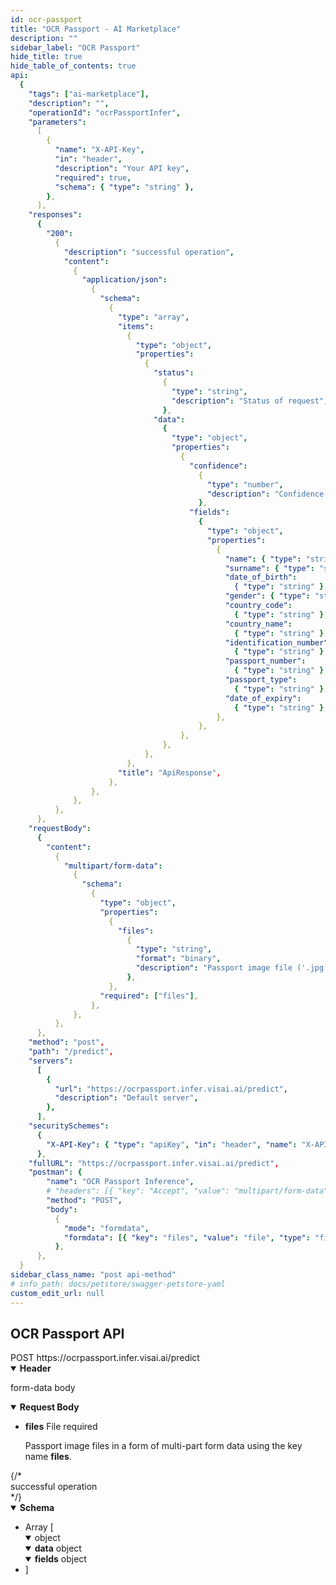 ```yaml
---
id: ocr-passport
title: "OCR Passport - AI Marketplace"
description: ""
sidebar_label: "OCR Passport"
hide_title: true
hide_table_of_contents: true
api:
  {
    "tags": ["ai-marketplace"],
    "description": "",
    "operationId": "ocrPassportInfer",
    "parameters":
      [
        {
          "name": "X-API-Key",
          "in": "header",
          "description": "Your API key",
          "required": true,
          "schema": { "type": "string" },
        },
      ],
    "responses":
      {
        "200":
          {
            "description": "successful operation",
            "content":
              {
                "application/json":
                  {
                    "schema":
                      {
                        "type": "array",
                        "items":
                          {
                            "type": "object",
                            "properties":
                              {
                                "status":
                                  {
                                    "type": "string",
                                    "description": "Status of request",
                                  },
                                "data":
                                  {
                                    "type": "object",
                                    "properties":
                                      {
                                        "confidence":
                                          {
                                            "type": "number",
                                            "description": "Confidence value",
                                          },
                                        "fields":
                                          {
                                            "type": "object",
                                            "properties":
                                              {
                                                "name": { "type": "string" },
                                                "surname": { "type": "string" },
                                                "date_of_birth":
                                                  { "type": "string" },
                                                "gender": { "type": "string" },
                                                "country_code":
                                                  { "type": "string" },
                                                "country_name":
                                                  { "type": "string" },
                                                "identification_number":
                                                  { "type": "string" },
                                                "passport_number":
                                                  { "type": "string" },
                                                "passport_type":
                                                  { "type": "string" },
                                                "date_of_expiry":
                                                  { "type": "string" },
                                              },
                                          },
                                      },
                                  },
                              },
                          },
                        "title": "ApiResponse",
                      },
                  },
              },
          },
      },
    "requestBody":
      {
        "content":
          {
            "multipart/form-data":
              {
                "schema":
                  {
                    "type": "object",
                    "properties":
                      {
                        "files":
                          {
                            "type": "string",
                            "format": "binary",
                            "description": "Passport image file ('.jpg', '.jpeg', and '.png')",
                          },
                      },
                    "required": ["files"],
                  },
              },
          },
      },
    "method": "post",
    "path": "/predict",
    "servers":
      [
        {
          "url": "https://ocrpassport.infer.visai.ai/predict",
          "description": "Default server",
        },
      ],
    "securitySchemes":
      {
        "X-API-Key": { "type": "apiKey", "in": "header", "name": "X-API-Key" },
      },
    "fullURL": "https://ocrpassport.infer.visai.ai/predict",
    "postman": {
        "name": "OCR Passport Inference",
        # "headers": [{ "key": "Accept", "value": "multipart/form-data" }],
        "method": "POST",
        "body":
          {
            "mode": "formdata",
            "formdata": [{ "key": "files", "value": "file", "type": "file" }],
          },
      },
  }
sidebar_class_name: "post api-method"
# info_path: docs/petstore/swagger-petstore-yaml
custom_edit_url: null
---
```



## OCR Passport API

<div className="custom-url-container">
  <span className="custom-method">POST</span>
  <span className="custom-url">https://ocrpassport.infer.visai.ai/predict</span>
</div>
<details style={{ marginBottom: "1rem" }} data-collapsed={false} open={true}>
  <summary style={{}}>
    <strong>Header</strong>
  </summary>
  <div>
    <ul>
      <ParamsItem
        className={"paramsItem"}
        param={{
          name: "X-API-Key",
          in: "header",
          description: "Your API key",
          required: true,
          schema: { type: "string" },
        }}
      ></ParamsItem>
    </ul>
  </div>
</details>
<MimeTabs>
  <TabItem label={"multipart/form-data"} value={"multipart/form-data-schema"}>
    <p style={{ marginLeft: "1rem", marginBottom: "0px", fontWeight: 500, fontSize: "12px" }}>form-data body</p>
    <details style={{}} data-collapsed={false} open={true}>
      <summary style={{ textAlign: "left" }}>
        <strong>Request Body</strong>
      </summary>
      <div style={{ textAlign: "left", marginLeft: "1rem" }}></div>
      <ul style={{ marginLeft: "1rem" }}>
        <li>
          <div>
            <div>
              <strong>files</strong>
              <span style={{ opacity: "0.6" }}> File</span>
              <span
                style={{
                  color: "#FA383E",
                  marginLeft: "0.25rem",
                  fontWeight: "700",
                }}
              >
                required
              </span>
            </div>
            <p>Passport image files in a form of multi-part form data using the key name <b>files</b>.</p>
          </div>
        </li>
      </ul>
    </details>
  </TabItem>
</MimeTabs>
<div>
  <ApiTabs>
    <TabItem label={"200"} value={"200"}>
      {/* <div>successful operation</div> */}
      <div>
        <MimeTabs schemaType={"response"}>
          <TabItem label={"application/json"} value={"application/json"}>
            <SchemaTabs>
              <TabItem label={"Schema"} value={"Schema"}>
                <details style={{}} data-collapsed={false} open={true}>
                  <summary style={{ textAlign: "left" }}>
                    <strong>Schema</strong>
                  </summary>
                  <div style={{ textAlign: "left", marginLeft: "1rem" }}></div>
                  <ul style={{ marginLeft: "1rem" }}>
                    <li>
                      <div
                        style={{
                          fontSize: "var(--ifm-code-font-size)",
                          opacity: "0.6",
                          marginLeft: "-.5rem",
                          paddingBottom: ".5rem",
                        }}
                      >
                        Array [
                      </div>
                    </li>
                    <details style={{}} data-collapsed={false} open={true}>
                      <summary style={{}}>
                        <span style={{ opacity: "0.6" }}> object</span>
                      </summary>
                      <div style={{ marginLeft: "1rem" }}>
                        <SchemaItem
                          collapsible={false}
                          name={"status"}
                          required={false}
                          schemaName={"string"}
                          qualifierMessage={
                            "`success` | `failed`"
                          }
                          schema={{
                            description: "Status of request",
                            title: "image_size",
                          }}
                        ></SchemaItem>
                        <SchemaItem
                          collapsible={false}
                          className={"schemaItem"}
                        >
                          <details style={{}} data-collapsed={false} open={true}>
                            <summary style={{}}>
                              <strong>data</strong>
                              <span style={{ opacity: "0.6" }}> object</span>
                            </summary>
                            <div style={{ marginLeft: "1rem" }}>
                              <SchemaItem
                                collapsible={false}
                                name={"confidence"}
                                required={false}
                                schemaName={"float"}
                                schema={{
                                  description: "The level of confidence",
                                  type: "float",
                                  minLength: 1,
                                }}
                              ></SchemaItem>
                              <details style={{}} data-collapsed={false} open={true}>
                                <summary style={{}}>
                                  <strong>fields</strong>
                                  <span style={{ opacity: "0.6" }}> object</span>
                                </summary>
                                <div style={{ marginLeft: "1rem" }}>
                                  <SchemaItem
                                    collapsible={false}
                                    name={"name"}
                                    required={false}
                                    schemaName={"string"}
                                    qualifierMessage={undefined}
                                  ></SchemaItem>
                                  <SchemaItem
                                    collapsible={false}
                                    name={"surname"}
                                    required={false}
                                    schemaName={"string"}
                                    qualifierMessage={undefined}
                                  ></SchemaItem>
                                  <SchemaItem
                                    collapsible={false}
                                    name={"date_of_birth"}
                                    required={false}
                                    schemaName={"string"}
                                    qualifierMessage={undefined}
                                  ></SchemaItem>
                                  <SchemaItem
                                    collapsible={false}
                                    name={"gender"}
                                    required={false}
                                    schemaName={"string"}
                                    qualifierMessage={
                                      "`M` for male | `F` for female"
                                    }
                                  ></SchemaItem>
                                  <SchemaItem
                                    collapsible={false}
                                    name={"country_code"}
                                    required={false}
                                    schemaName={"string"}
                                    qualifierMessage={undefined}
                                  ></SchemaItem>
                                  <SchemaItem
                                    collapsible={false}
                                    name={"country_name"}
                                    required={false}
                                    schemaName={"string"}
                                    qualifierMessage={undefined}
                                  ></SchemaItem>
                                  <SchemaItem
                                    collapsible={false}
                                    name={"passport_number"}
                                    required={false}
                                    schemaName={"string"}
                                    qualifierMessage={undefined}
                                  ></SchemaItem>
                                  <SchemaItem
                                    collapsible={false}
                                    name={"passport_type"}
                                    required={false}
                                    schemaName={"string"}
                                    qualifierMessage={undefined}
                                  ></SchemaItem>
                                  <SchemaItem
                                    collapsible={false}
                                    name={"date_of_expiry"}
                                    required={false}
                                    schemaName={"string"}
                                    qualifierMessage={undefined}
                                  ></SchemaItem>
                                  <SchemaItem
                                    collapsible={false}
                                    name={"identification_number"}
                                    required={false}
                                    schemaName={"string"}
                                    qualifierMessage={
                                      "(Only Thai passport)"
                                    }
                                  ></SchemaItem>
                                </div>
                              </details>
                            </div>
                          </details>
                        </SchemaItem>
                      </div>
                    </details>
                    <li>
                      <div
                        style={{
                          fontSize: "var(--ifm-code-font-size)",
                          opacity: "0.6",
                          marginLeft: "-.5rem",
                        }}
                      >
                        ]
                      </div>
                    </li>
                  </ul>
                </details>
              </TabItem>
              <TabItem
                label={"Example (from schema)"}
                value={"Example (from schema)"}
              >
                <ResponseSamples
                  responseExample={
                    `[
  {
      "status": "success",
      "data": {
          "fields": {
              "name": "VISAI",
              "surname": "AI",
              "date_of_birth": "01 JUN 1997",
              "gender": "M",
              "country_code": "THA",
              "country_name": "Thailand",
              "identification_number": "1234567890123",
              "passport_number": "R123456",
              "passport_type": "P",
              "date_of_expiry": "31 DEC 2025"
          },
          "confidence": 0.9566428661346436
      }
  }
]`
                  }
                  language={"json"}
                ></ResponseSamples>
              </TabItem>
            </SchemaTabs>
          </TabItem>
        </MimeTabs>
      </div>
    </TabItem>

  </ApiTabs>
</div>
